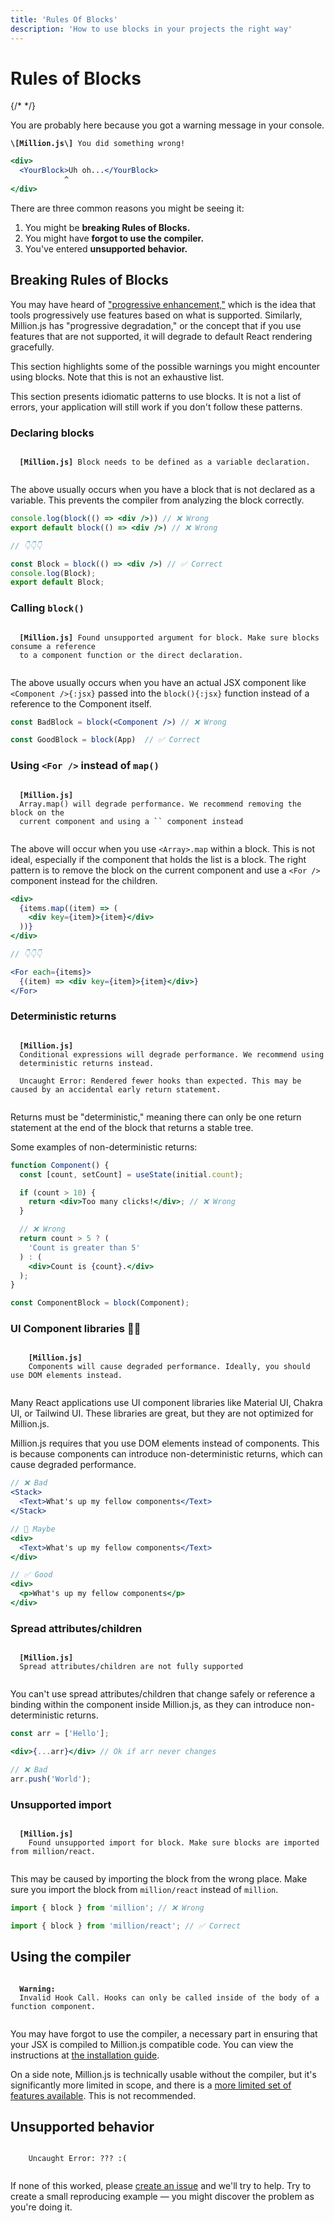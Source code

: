 ```yaml
---
title: 'Rules Of Blocks'
description: 'How to use blocks in your projects the right way'
---
```



# Rules of Blocks

{/* <AutomaticModeWarning /> */}

You are probably here because you got a warning message in your console.

<Callout type="warning">
  <code><strong>\[Million.js\]</strong> You did something wrong!</code>

  ```jsx showLineNumbers filename="App.jsx" {2}
  <div>
    <YourBlock>Uh oh...</YourBlock>
              ^
  </div>
  ```
</Callout>

There are three common reasons you might be seeing it:

1. You might be **breaking Rules of Blocks.**
2. You might have **forgot to use the compiler.**
3. You've entered **unsupported behavior.**

## Breaking Rules of Blocks

You may have heard of ["progressive enhancement,"](https://developer.mozilla.org/en-US/docs/Glossary/Progressive_Enhancement) which is the idea that tools progressively use features based on what is supported. Similarly, Million.js has "progressive degradation," or the concept that if you use features that are not supported, it will degrade to default React rendering gracefully.

This section highlights some of the possible warnings you might encounter using blocks. Note that this is not an exhaustive list.

<Callout type="info">
  This section presents idiomatic patterns to use blocks. It is not a list of errors, your application will still work if you don't follow these patterns.
</Callout>

### Declaring blocks

<Callout type="warning">
  <code>
  <strong>[Million.js]</strong> Block needs to be defined as a variable declaration.
  </code>
</Callout>

The above usually occurs when you have a block that is not declared as a variable. This prevents the compiler from analyzing the block correctly.

```jsx
console.log(block(() => <div />)) // ❌ Wrong
export default block(() => <div />) // ❌ Wrong

// 👇👇👇

const Block = block(() => <div />) // ✅ Correct
console.log(Block);
export default Block;
```

### Calling `block()`

<Callout type="warning">
  <code>
  <strong>[Million.js]</strong> Found unsupported argument for block. Make sure blocks consume a reference
  to a component function or the direct declaration.
  </code>
</Callout>

The above usually occurs when you have an actual JSX component like `<Component />{:jsx}` passed into the `block(){:jsx}` function instead of a reference to the Component itself.

```jsx
const BadBlock = block(<Component />) // ❌ Wrong

const GoodBlock = block(App)  // ✅ Correct
```

### Using `<For />` instead of `map()`

<Callout type="warning">
  <code>
  <strong>[Million.js]</strong>
  Array.map() will degrade performance. We recommend removing the block on the
  current component and using a `<For />` component instead
  </code>
</Callout>

The above will occur when you use `<Array>.map` within a block. This is not ideal, especially if the component that holds the list is a block. The right pattern is to remove the block on the current component and use a `<For />` component instead for the children.

```jsx
<div>
  {items.map((item) => (
    <div key={item}>{item}</div>
  ))}
</div>

// 👇👇👇

<For each={items}>
  {(item) => <div key={item}>{item}</div>}
</For>
```

### Deterministic returns

<div className="flex gap-3">
<Callout type="warning">
  <code>
  <strong>[Million.js]</strong>
  Conditional expressions will degrade performance. We recommend using
  deterministic returns instead.
  </code>
</Callout>

<Callout type="error">
  <code>
  Uncaught Error: Rendered fewer hooks than expected. This may be caused by an accidental early return statement.
  </code>
</Callout>
</div>



Returns must be "deterministic," meaning there can only be one return statement at the end of the block that returns a stable tree.

Some examples of non-deterministic returns:

```jsx
function Component() {
  const [count, setCount] = useState(initial.count);

  if (count > 10) {
    return <div>Too many clicks!</div>; // ❌ Wrong
  }

  // ❌ Wrong
  return count > 5 ? (
    'Count is greater than 5'
  ) : (
    <div>Count is {count}.</div>
  );
}

const ComponentBlock = block(Component);
```

### UI Component libraries 🙅‍♀️

<Callout type="warning">
  <code>
    <strong>[Million.js]</strong>
    Components will cause degraded performance. Ideally, you should use DOM elements instead.
  </code>
</Callout>

Many React applications use UI component libraries like Material UI, Chakra UI, or Tailwind UI. These libraries are great, but they are not optimized for Million.js.

Million.js requires that you use DOM elements instead of components. This is because components can introduce non-deterministic returns, which can cause degraded performance.

```jsx
// ❌ Bad
<Stack>
  <Text>What's up my fellow components</Text>
</Stack>

// 🤨 Maybe
<div>
  <Text>What's up my fellow components</Text>
</div>

// ✅ Good
<div>
  <p>What's up my fellow components</p>
</div>
```

### Spread attributes/children

<Callout type="warning">
  <code>
  <strong>[Million.js]</strong>
  Spread attributes/children are not fully supported
  </code>
</Callout>

You can't use spread attributes/children that change safely or reference a binding within the component inside Million.js, as they can introduce non-deterministic returns.

```jsx
const arr = ['Hello'];

<div>{...arr}</div> // Ok if arr never changes

// ❌ Bad
arr.push('World');
```

### Unsupported import

<Callout type="error">
  <code>
  <strong>[Million.js]</strong>
    Found unsupported import for block. Make sure blocks are imported from million/react.
  </code>
</Callout>

This may be caused by importing the block from the wrong place. Make sure you import the block from `million/react` instead of `million`.

```jsx
import { block } from 'million'; // ❌ Wrong

import { block } from 'million/react'; // ✅ Correct
```

## Using the compiler

<Callout type="error">
  <code>
  <strong>Warning: </strong>
  Invalid Hook Call. Hooks can only be called inside of the body of a function component.
  </code>
</Callout>

You may have forgot to use the compiler, a necessary part in ensuring that your JSX is compiled to Million.js compatible code. You can view the instructions at [the installation guide](/docs/install).

On a side note, Million.js is technically usable without the compiler, but it's significantly more limited in scope, and there is a [more limited set of features available](/docs/block#rules-of-usage). This is not recommended.

## Unsupported behavior

<Callout type="error">
  <code>
    Uncaught Error: ??? :(
  </code>
</Callout>

If none of this worked, please [create an issue](https://github.com/aidenybai/million/issues/new?assignees=aidenybai&labels=bug&projects=&template=bug_report.md&title=bug%3A+) and we'll try to help. Try to create a small reproducing example — you might discover the problem as you're doing it.
